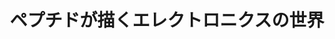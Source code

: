 ﻿---
title: "ペプチドが描くエレクトロニクスの世界"
category: "物質理工学院"
vol: 85
interviewee: "早水 裕平"
url: "http://www.op.titech.ac.jp/lab/hayamizu/hayamizu_j.html"
tags: ["材料","分子","自己組織化","生体","ナノ"]
pdf: "85-3-hayamizu.pdf"
career: ""
pdfurl: "85-3-hayamizu/85-3-hayamizu.pdf"
preface: "早水研究室では、ペプチドをグラフェンなどのナノ材料の上に自己組織化させ、エレクトロニクスに応用する研究を行なっている。本稿では、はじめにペプチドのグラフェン上での自己組織化について説明し、次にペプチドをエレクトロニクスに応用する方法とそのメリットについて紹介する。また、先生が生体分子とエレクトロニクスという異なった分野を横断した研究を行なっている経緯についても紹介する。"
---
